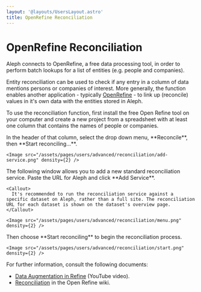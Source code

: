 ```yaml
---
layout: '@layouts/UsersLayout.astro'
title: OpenRefine Reconciliation
---
```


# OpenRefine Reconciliation

<p class="lead">Aleph connects to OpenRefine, a free data processing tool, in order to perform batch lookups for a list of entities (e.g. people and companies).</p>

Entity reconciliation can be used to check if any entry in a column of data mentions persons or companies of interest. More generally, the function enables another application - typically [OpenRefine](http://openrefine.org) - to link up (reconcile) values in it's own data with the entities stored in Aleph.

To use the reconciliation function, first install the free Open Refine tool on your computer and create a new project from a spreadsheet with at least one column that contains the names of people or companies.

<Steps>
  <Step>
    In the header of that column, select the drop down menu, **Reconcile**, then **Start reconciling…**.

    <Image src="/assets/pages/users/advanced/reconciliation/add-service.png" density={2} />
  </Step>
  <Step>
    The following window allows you to add a new standard reconciliation service. Paste the URL for Aleph and click **Add Service**.

    <Callout>
      It's recommended to run the reconciliation service against a specific dataset on Aleph, rather than a full site. The reconciliation URL for each dataset is shown on the dataset's overview page.
    </Callout>

    <Image src="/assets/pages/users/advanced/reconciliation/menu.png" density={2} />
  </Step>
  <Step>
    Then choose **Start reconciling** to begin the reconciliation process.

    <Image src="/assets/pages/users/advanced/reconciliation/start.png" density={2} />
  </Step>
</Steps>

For further information, consult the following documents:

* [Data Augmentation in Refine](https://www.youtube.com/watch?v=5tsyz3ibYzk#t=2m42) (YouTube video).
* [Reconciliation](https://github.com/OpenRefine/OpenRefine/wiki/Reconciliation) in the Open Refine wiki.

